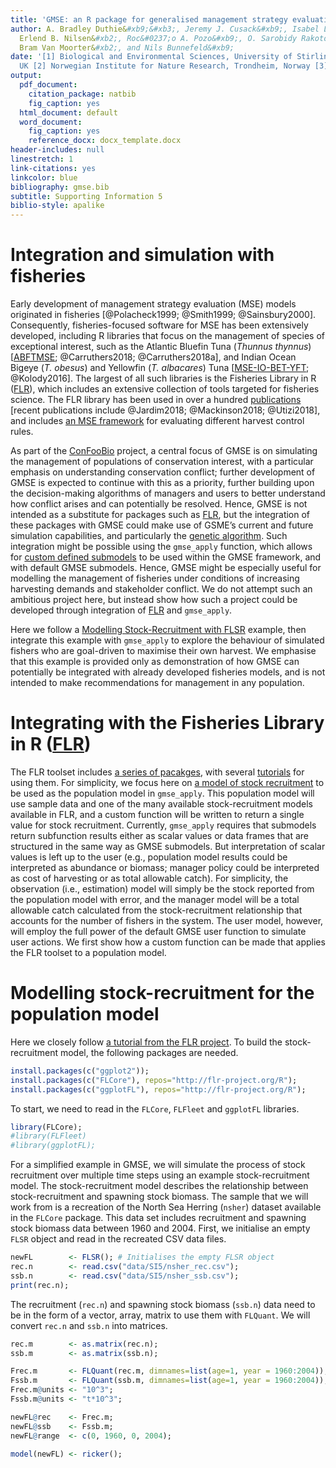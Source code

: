 ```yaml
---
title: 'GMSE: an R package for generalised management strategy evaluation'
author: A. Bradley Duthie&#xb9;&#xb3;, Jeremy J. Cusack&#xb9;, Isabel L. Jones&#xb9;,
  Erlend B. Nilsen&#xb2;, Roc&#0237;o A. Pozo&#xb9;, O. Sarobidy Rakotonarivo&#xb9;,
  Bram Van Moorter&#xb2;, and Nils Bunnefeld&#xb9;
date: '[1] Biological and Environmental Sciences, University of Stirling, Stirling,
  UK [2] Norwegian Institute for Nature Research, Trondheim, Norway [3] alexander.duthie@stir.ac.uk'
output:
  pdf_document:
    citation_package: natbib
    fig_caption: yes
  html_document: default
  word_document:
    fig_caption: yes
    reference_docx: docx_template.docx
header-includes: null
linestretch: 1
link-citations: yes
linkcolor: blue
bibliography: gmse.bib
subtitle: Supporting Information 5
biblio-style: apalike
---
```


Integration and simulation with fisheries
================================================================================

Early development of management strategy evaluation (MSE) models originated in fisheries [@Polacheck1999; @Smith1999; @Sainsbury2000]. Consequently, fisheries-focused software for MSE has been extensively developed, including R libraries that focus on the management of species of exceptional interest, such as the Atlantic Bluefin Tuna (*Thunnus thynnus*) [[ABFTMSE](https://github.com/ICCAT/abft-mse/tree/master/R_package/ABTMSE); @Carruthers2018; @Carruthers2018a], and Indian Ocean Bigeye (*T. obesus*) and Yellowfin (*T. albacares*) Tuna [[MSE-IO-BET-YFT](https://github.com/pjumppanen/MSE-IO-BET-YFT); @Kolody2016]. The largest of all such libraries is the Fisheries Library in R ([FLR](http://www.flr-project.org/)), which includes an extensive collection of tools targeted for fisheries science. The FLR library has been used in over a hundred [publications](http://www.flr-project.org/#publications) [recent publications include @Jardim2018; @Mackinson2018; @Utizi2018], and includes [an MSE framework](http://www.flr-project.org/doc/An_introduction_to_MSE_using_FLR.html) for evaluating different harvest control rules. 

As part of the [ConFooBio](https://sti-cs.org/confoobio/) project, a central focus of GMSE is on simulating the management of populations of conservation interest, with a particular emphasis on understanding conservation conflict; further development of GMSE is expected to continue with this as a priority, further building upon the decision-making algorithms of managers and users to better understand how conflict arises and can potentially be resolved. Hence, GMSE is not intended as a substitute for packages such as [FLR](http://www.flr-project.org/), but the integration of these packages with GMSE could make use of GSME's current and future simulation capabilities, and particularly the [genetic algorithm](). Such integration might be possible using the `gmse_apply` function, which allows for [custom defined submodels]() to be used within the GMSE framework, and with default GMSE submodels. Hence, GMSE might be especially useful for modelling the management of fisheries under conditions of increasing harvesting demands and stakeholder conflict. We do not attempt such an ambitious project here, but instead show how such a project could be developed through integration of [FLR](http://www.flr-project.org/) and `gmse_apply`. 

Here we follow a [Modelling Stock-Recruitment with FLSR](http://www.flr-project.org/doc/Modelling_stock_recruitment_with_FLSR.html) example, then integrate this example with `gmse_apply` to explore the behaviour of simulated fishers who are goal-driven to maximise their own harvest. We emphasise that this example is provided only as demonstration of how GMSE can potentially be integrated with already developed fisheries models, and is not intended to make recommendations for management in any population.

Integrating with the Fisheries Library in R ([FLR](http://www.flr-project.org/))
================================================================================

The FLR toolset includes [a series of pacakges](http://www.flr-project.org/#packages), with several [tutorials](http://www.flr-project.org/doc/index.html) for using them. For simplicity, we focus here on [a model of stock recruitment](http://www.flr-project.org/doc/Modelling_stock_recruitment_with_FLSR.html) to be used as the population model in `gmse_apply`. This population model will use sample data and one of the many available stock-recruitment models available in FLR, and a custom function will be written to return a single value for stock recruitment. Currently, `gmse_apply` requires that submodels return subfunction results either as scalar values or data frames that are structured in the same way as GMSE submodels. But interpretation of scalar values is left up to the user (e.g., population model results could be interpreted as abundance or biomass; manager policy could be interpreted as cost of harvesting or as total allowable catch). For simplicity, the observation (i.e., estimation) model will simply be the stock reported from the population model with error, and the manager model will be a total allowable catch calculated from the stock-recruitment relationship that accounts for the number of fishers in the system. The user model, however, will employ the full power of the default GMSE user function to simulate user actions. We first show how a custom function can be made that applies the FLR toolset to a population model.

Modelling stock-recruitment for the population model
================================================================================

Here we closely follow [a tutorial from the FLR project](http://www.flr-project.org/doc/Modelling_stock_recruitment_with_FLSR.html). To build the stock-recruitment model, the following packages are needed.

```r
install.packages(c("ggplot2"));
install.packages(c("FLCore"), repos="http://flr-project.org/R");
install.packages(c("ggplotFL"), repos="http://flr-project.org/R");
```

To start, we need to read in the `FLCore`, `FLFleet` and `ggplotFL` libraries.

```r
library(FLCore);
#library(FLFleet)
#library(ggplotFL);
```

For a simplified example in GMSE, we will simulate the process of stock recruitment over multiple time steps using an example stock-recruitment model. The stock-recruitment model describes the relationship between stock-recruitment and spawning stock biomass. The sample that we will work from is a recreation of the North Sea Herring (`nsher`) dataset available in the `FLCore` package. This data set includes recruitment and spawning stock biomass data between 1960 and 2004. First, we initialise an empty `FLSR` object and read in the recreated CSV data files. 

```r
newFL        <- FLSR(); # Initialises the empty FLSR object
rec.n        <- read.csv("data/SI5/nsher_rec.csv");
ssb.n        <- read.csv("data/SI5/nsher_ssb.csv");
print(rec.n);
```

The recruitment (`rec.n`) and spawning stock biomass (`ssb.n`) data need to be in the form of a vector, array, matrix to use them with `FLQuant`. We will convert `rec.n` and `ssb.n` into matrices.

```r
rec.m        <- as.matrix(rec.n);
ssb.m        <- as.matrix(ssb.n);
```

```r
Frec.m       <- FLQuant(rec.m, dimnames=list(age=1, year = 1960:2004));
Fssb.m       <- FLQuant(ssb.m, dimnames=list(age=1, year = 1960:2004));
Frec.m@units <- "10^3";
Fssb.m@units <- "t*10^3";

newFL@rec    <- Frec.m;
newFL@ssb    <- Fssb.m;
newFL@range  <- c(0, 1960, 0, 2004);

model(newFL) <- ricker();
```













<!---



The data below are derived from the [FLR tutorial](http://www.flr-project.org/doc/Loading_your_data_into_FLR.html), and the code below downloads the example data files into a temporary folder. 

```r
#temp_dir <- tempdir()
#download.file("http://flr-project.org/doc/src/loading_data.zip", file.path(dir, "loading_data.zip"))
#unzip(file.path(temp_dir, "loading_data.zip"), exdir = temp_dir);
```

We can read in the example file below and convert it into a matrix to be used in an [FLQuant](http://www.flr-project.org/FLCore/reference/FLQuant.html) object. Rows in this matrix indicate ages.

```r
#fish_data <- read.csv(file.path(temp_dir, "catch_numbers.csv"), row = 1);
#fish_data <- as.matrix(fish_data);
#print(fish_data[,1:8]);
```

For simplicity, we merge these ages down into a single vector.

```r
fish_data <- apply(X = fish_data, MARGIN = 2, FUN = sum);
```

We can now create a new [FLQuant](http://www.flr-project.org/FLCore/reference/FLQuant.html) object with the `fish_data` vector. This process is important; down below, it will be repeated in a function that gets used within the GMSE population model, as GMSE will need to incorporate newly simulated data in each time step.


```r
fish_data_flq <- FLQuant(fish_data, dimnames = list(year = 1957:2011));
```











The data below include sample results for recruitment and spawning-stock biomass (SSB) of North Sea herring. 

```r
data(nsher);
```

These data are structured using `FLStock`, an [S4](https://stat.ethz.ch/R-manual/R-devel/library/methods/html/Classes_Details.html) class of R objects. The code below creates an `FLSR` object, needed to create a stock-recruitment model.

```r
summary(nsher);
```

Notice that under `Model`, a Ricker model of stock-recruitment has already been fitted (many stock-recruitment models are available in FLCore; see the [FLSR tutorial](http://www.flr-project.org/doc/Modelling_stock_recruitment_with_FLSR.html) for more about fitting different models) and parameterised with Maximum Likelihood Estimation (MLE).  The code below shows how to apply the Beverton-Holt model model as an alternative, and the  `fmle` function parameterises the Beverton-Holt model model using the data in `nsher` and MLE.

```r
model(nsher) <- bevholt();
nsher        <- fmle(nsher);
summary(nsher);
```

We will use these tools to update the population model in GMSE.



a <- params(nsher)[[1]];
b <- params(nsher)[[2]];

rec(p4sr2);
ssb(p4sr2);



rec_year    <- as.numeric(attributes(rec(p4sr2))$dimnames$year);
ssb_year    <- as.numeric(attributes(ssb(p4sr2))$dimnames$year);
recruitment <- NULL;
for(year in 1:length(rec_year)){
    recruitment[year] <- rec(p4sr)[[year]];
}
spawning_stock_biomass <- NULL;
for(year in 1:length(ssb_year)){
    spawning_stock_biomass[year] <- ssb(p4sr)[[year]];
}


rec <- a * spawning_stock_biomass * exp(-b * spawning_stock_biomass);



rec(p4sr)[[51]] <- 4300



--->